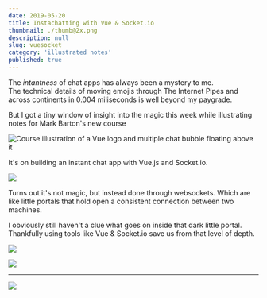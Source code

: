 ```yaml
---
date: 2019-05-20
title: Instachatting with Vue & Socket.io
thumbnail: ./thumb@2x.png
description: null
slug: vuesocket
category: 'illustrated notes'
published: true
---
```



<NotesContainer>

The *intantness* of chat apps has always been a mystery to me.  
The technical details of moving emojis through The Internet Pipes and across continents in 0.004 miliseconds is well beyond my paygrade.

But I got a tiny window of insight into the magic this week while illustrating notes for <Link to="https://egghead.io/courses/vue-and-socket-io-for-real-time-communication?af=54fd64">Mark Barton's new course</Link>

<Link to="https://egghead.io/courses/vue-and-socket-io-for-real-time-communication?af=54fd64">

<img style="max-width: 100%;" src="https://og-image-egghead-course.now.sh/vue-and-socket-io-for-real-time-communication" alt="Course illustration of a Vue logo and multiple chat bubble floating above it" />

</Link>

It's on building an instant chat app with  <Link to="https://vuejs.org/">Vue.js</Link> and  <Link to="https://socket.io/">Socket.io</Link>.

![](./vuesocket1.png)

Turns out it's not magic, but instead done through  <Link to="https://en.wikipedia.org/wiki/WebSocket">websockets</Link>. Which are like little portals that hold open a consistent connection between two machines.

I obviously still haven't a clue what goes on inside that dark little portal. Thankfully using tools like Vue & Socket.io save us from that level of depth. 

![](./vuesocket2.png)

![](./vuesocket3.png)

---

<FullNote coursename="Vue and Socket.io for Real-Time Communication" courselink="https://egghead.io/courses/vue-and-socket-io-for-real-time-communication?af=54fd64">

![](./vuesocket_sketchnotes--mini.png)

</FullNote>

</NotesContainer>